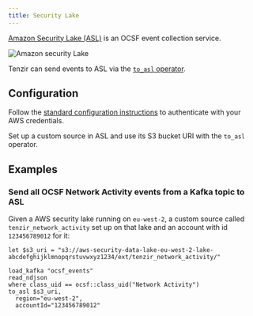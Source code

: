```yaml
---
title: Security Lake
---
```


[Amazon Security Lake (ASL)][asl] is an OCSF event collection service.

[asl]: https://aws.amazon.com/security-lake/

![Amazon security Lake](security-lake.svg)

Tenzir can send events to ASL via the [`to_asl`
operator](../../../tql2/operators/to_asl.md).

## Configuration

Follow the [standard configuration instructions](.) to authenticate with your
AWS credentials.

Set up a custom source in ASL and use its S3 bucket URI with the `to_asl`
operator.

## Examples

### Send all OCSF Network Activity events from a Kafka topic to ASL

Given a AWS security lake running on `eu-west-2`, a custom source called
`tenzir_network_activity` set up on that lake and an account with id
`123456789012` for it:

```tql
let $s3_uri = "s3://aws-security-data-lake-eu-west-2-lake-abcdefghijklmnopqrstuvwxyz1234/ext/tenzir_network_activity/"

load_kafka "ocsf_events"
read_ndjson
where class_uid == ocsf::class_uid("Network Activity")
to_asl $s3_uri,
  region="eu-west-2",
  accountId="123456789012"
```
